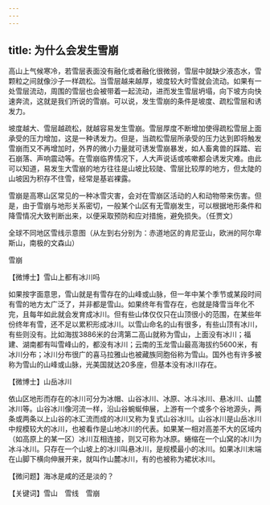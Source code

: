 ```yaml
---
---
---
```

title: 为什么会发生雪崩
---




高山上气候寒冷，若雪层表面没有融化或者融化很微弱，雪层中就缺少液态水，雪颗粒之间就像沙子一样疏松。当雪层越来越厚，坡度较大时雪就会流动。如果有一处雪层流动，周围的雪层也会被带着一起流动，进而发生雪层坍塌，向下坡方向快速奔流，这就是我们所说的雪崩。可以说，发生雪崩的条件是坡度、疏松雪层和诱发力。

坡度越大、雪层越疏松，就越容易发生雪崩。雪层厚度不断增加使得疏松雪层上面承受的压力增加，这是一种诱发力。但是，当疏松雪层所承受的压力达到即将触发雪崩而又不再增加时，外界的微小力量就可诱发雪崩暴发，如人畜禽兽的踩踏、岩石崩落、声响震动等。在雪崩临界情况下，人大声说话或咳嗽都会诱发灾难。由此可以知道，易发生大雪崩的地方往往是山坡比较陡、雪层比较厚的地方，但太陡的山坡因为积存不住雪，经常是基岩裸露。

雪崩是高寒山区常见的一种冰雪灾害，会对在雪崩区活动的人和动物带来伤害。但是，由于雪崩与地形关系密切，一般某个山区有无雪崩发生，可以根据地形条件和降雪情况大致判断出来，以便采取预防和应对措施，避免损失。（任贾文）

全球不同地区雪线示意图（从左到右分别为：赤道地区的肯尼亚山，欧洲的阿尔卑斯山，南极的文森山）



雪崩





【微博士】雪山上都有冰川吗

如果按字面意思，雪山就是有雪存在的山峰或山脉，但一年中某个季节或某段时间有雪的地方太广泛了，并非都是雪山。如果终年有雪存在，也就是降雪当年化不完，且每年如此就会发育成冰川。但有些山体仅仅只在山顶很小的范围，在某些年份终年有雪，还不足以累积形成冰川。以雪山命名的山有很多，有些山顶有冰川，有些则没有。比如海拔3886米的台湾第二高山就称为雪山，上面没有冰川；福建、湖南都有叫雪峰山的，都没有冰川；云南的玉龙雪山最高海拔约5600米，有冰川分布；冰川分布很广的喜马拉雅山也被藏族同胞俗称为雪山。国外也有许多被称为雪山的山峰或山脉，光美国就达20多座，但基本没有冰川存在。

【微博士】山岳冰川

依山区地形而存在的冰川可分为冰帽、山谷冰川、冰原、冰斗冰川、悬冰川、山麓冰川等。山谷冰川像河流一样，沿山谷蜿蜒伸展，上游有一个或多个谷地源头，两条或两条以上山谷的冰汇流而成的冰川又称为复式山谷冰川。山谷冰川是山岳冰川中规模较大的冰川，也被看作是山地冰川的代表。如果某一相对高差不大的区域内（如高原上的某一区）冰川互相连接，则又可称为冰原。蜷缩在一个山窝的冰川为冰斗冰川。只存在一个山坡上的冰川叫悬冰川，是规模最小的冰川。如果冰川末端在山脚下横向伸展开来，就叫作山麓冰川，有的也被称为裙状冰川。

【微问题】海冰是咸的还是淡的？

【关键词】雪山　雪线　雪崩